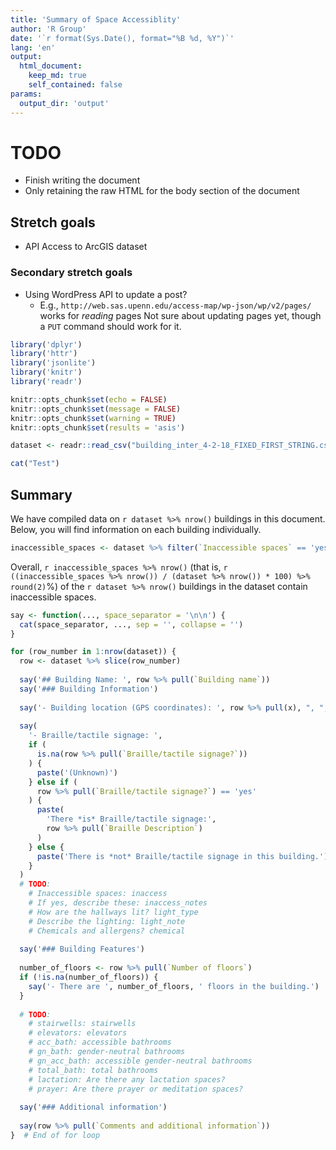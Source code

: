 ```yaml
---
title: 'Summary of Space Accessiblity'
author: 'R Group'
date: '`r format(Sys.Date(), format="%B %d, %Y")`'
lang: 'en'
output: 
  html_document:
    keep_md: true
    self_contained: false
params: 
  output_dir: 'output'
---
```


<!-- This can be viewed, e.g., at 
https://rawgit.com/publicus/upenn-accessible-spaces-dynamic-report/master/Example.html
-->

# TODO

- Finish writing the document
- Only retaining the raw HTML for the body section of the document

## Stretch goals

- API Access to ArcGIS dataset

### Secondary stretch goals

- Using WordPress API to update a post?
  - E.g., `http://web.sas.upenn.edu/access-map/wp-json/wp/v2/pages/` works for *reading* pages Not sure about updating pages yet, though a `PUT` command should work for it.

```r
library('dplyr')
library('httr')
library('jsonlite')
library('knitr')
library('readr')

knitr::opts_chunk$set(echo = FALSE)
knitr::opts_chunk$set(message = FALSE)
knitr::opts_chunk$set(warning = TRUE)
knitr::opts_chunk$set(results = 'asis')
```

```r
dataset <- readr::read_csv("building_inter_4-2-18_FIXED_FIRST_STRING.csv")
```

```r
cat("Test")
```

## Summary

We have compiled data on `r dataset %>% nrow()` buildings in this document. Below, you will find information on each building individually.

```r
inaccessible_spaces <- dataset %>% filter(`Inaccessible spaces` == 'yes')
```

Overall, `r inaccessible_spaces %>% nrow()` (that is, `r ((inaccessible_spaces %>% nrow()) / (dataset %>% nrow()) * 100) %>% round(2)`%) of the `r dataset %>% nrow()` buildings in the dataset contain inaccessible spaces.

```r
say <- function(..., space_separator = '\n\n') {
  cat(space_separator, ..., sep = '', collapse = '')
}

for (row_number in 1:nrow(dataset)) {
  row <- dataset %>% slice(row_number)
  
  say('## Building Name: ', row %>% pull(`Building name`))
  say('### Building Information')
  
  say('- Building location (GPS coordinates): ', row %>% pull(x), ", ", row %>% pull(y))
  
  say(
    '- Braille/tactile signage: ',
    if (
      is.na(row %>% pull(`Braille/tactile signage?`))
    ) {
      paste('(Unknown)')
    } else if (
      row %>% pull(`Braille/tactile signage?`) == 'yes'
    ) {
      paste(
        'There *is* Braille/tactile signage:',
        row %>% pull(`Braille Description`)
      )
    } else {
      paste('There is *not* Braille/tactile signage in this building.')
    }
  )
  # TODO:
    # Inaccessible spaces: inaccess
    # If yes, describe these: inaccess_notes
    # How are the hallways lit? light_type
    # Describe the lighting: light_note
    # Chemicals and allergens? chemical
  
  say('### Building Features')
  
  number_of_floors <- row %>% pull(`Number of floors`)
  if (!is.na(number_of_floors)) {
    say('- There are ', number_of_floors, ' floors in the building.')
  }
  
  # TODO:
    # stairwells: stairwells
    # elevators: elevators
    # acc_bath: accessible bathrooms
    # gn_bath: gender-neutral bathrooms
    # gn_acc_bath: accessible gender-neutral bathrooms
    # total_bath: total bathrooms
    # lactation: Are there any lactation spaces? 
    # prayer: Are there prayer or meditation spaces?
  
  say('### Additional information')
  
  say(row %>% pull(`Comments and additional information`))
}  # End of for loop
```
